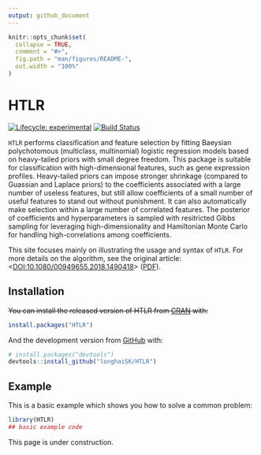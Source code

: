 ```yaml
---
output: github_document
---
```


<!-- README.md is generated from README.Rmd. Please edit that file -->

```r
knitr::opts_chunk$set(
  collapse = TRUE,
  comment = "#>",
  fig.path = "man/figures/README-",
  out.width = "100%"
)
```
# HTLR

<!-- badges: start -->
[![Lifecycle: experimental](https://img.shields.io/badge/lifecycle-experimental-orange.svg)](https://www.tidyverse.org/lifecycle/#experimental)
[![Build Status](https://travis-ci.org/longhaiSK/HTLR.svg?branch=dev)](https://travis-ci.org/longhaiSK/HTLR)
<!-- badges: end -->

`HTLR` performs classification and feature selection by fitting Baeysian polychotomous (multiclass, multinomial) logistic regression models based on heavy-tailed priors with small degree freedom. This package is suitable for classification with high-dimensional features, such as gene expression profiles. Heavy-tailed priors can impose stronger shrinkage (compared to Guassian and Laplace priors) to the coefficients associated with a large number of useless features, but still allow coefficients of a small number of useful features to stand out without punishment. It can also automatically make selection within a large number of correlated features. The posterior of coefficients and hyperparameters is sampled with resitricted Gibbs sampling for leveraging high-dimensionality and Hamiltonian Monte Carlo for handling high-correlations among coefficients. 

This site focuses mainly on illustrating the usage and syntax of `HTLR`. For more details on the algorithm, see the original article: <[DOI:10.1080/00949655.2018.1490418](https://www.tandfonline.com/doi/full/10.1080/00949655.2018.1490418)>
([PDF](https://arxiv.org/pdf/1405.3319.pdf)).

## Installation

~~You can install the released version of HTLR from [CRAN](https://CRAN.R-project.org) with:~~

``` r
install.packages("HTLR")
```

And the development version from [GitHub](https://github.com/) with:

``` r
# install.packages("devtools")
devtools::install_github("longhaiSK/HTLR")
```
## Example

This is a basic example which shows you how to solve a common problem:

```r
library(HTLR)
## basic example code
```

This page is under construction.
